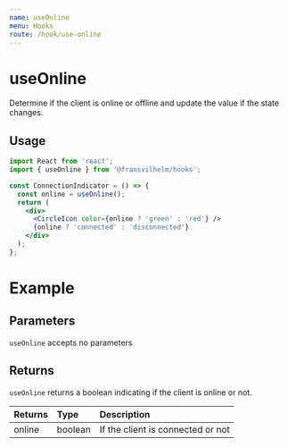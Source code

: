 ```yaml
---
name: useOnline
menu: Hooks
route: /hook/use-online
---
```



# useOnline

Determine if the client is online or offline and update the value if the state
changes.

## Usage

```jsx
import React from 'react';
import { useOnline } from '@fransvilhelm/hooks';

const ConnectionIndicator = () => {
  const online = useOnline();
  return (
    <div>
      <CircleIcon color={online ? 'green' : 'red'} />
      {online ? 'connected' : 'disconnected'}
    </div>
  );
};
```

# Example

<Playground>
  <UseOnlineExample />
</Playground>

## Parameters

`useOnline` accepts no parameters

## Returns

`useOnline` returns a boolean indicating if the client is online or not.

| Returns | Type    | Description                       |
| :------ | :------ | :-------------------------------- |
| online  | boolean | If the client is connected or not |
